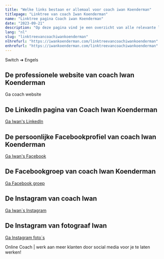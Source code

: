 ```yaml
---
title: "Welke links bestaan er allemaal voor coach iwan Koenderman"
titlepage: "Linktree van coach Iwan Koenderman"
name: "Linktree pagina Coach iwan Koenderman"
date: "2023-09-21"
description: "Op deze pagina vind je een overzicht van alle relevante links naar de website en social media van coach Iwan Koenderman. Klik!"
lang: "nl"
slug: "linktreevancoachiwankoenderman"
nlhrefurl: "https://iwankoenderman.com/linktreevancoachiwankoenderman"
enhrefurl: "https://iwankoenderman.com/linktreevancoachiwankoenderman"
---
```


<Link to="../en/linktreefromcoachiwankoenderman" className="button-cta">Switch ➜ Engels</Link>

## De professionele website van coach Iwan Koenderman



<Link to="../" className="button-cta">Ga coach website</Link>


## De LinkedIn pagina van Coach Iwan Koenderman      



<a href="https://www.linkedin.com/in/iwan-koenderman-623b7133/" className="button-cta" target="_blank" rel="noopener noreferrer" aria-label="Ga Iwan's LinkedIn">Ga Iwan's LinkedIn</a>

## De persoonlijke Facebookprofiel van coach Iwan Koenderman



<a href="https://www.facebook.com/iwan.koenderman/" className="button-cta" target="_blank" rel="noopener noreferrer" aria-label="Ga Iwan's Facebook"> Ga Iwan's Facebook</a>

## De Facebookgroep van coach Iwan Koenderman


<a href="https://www.facebook.com/groups/groeionline/" className="button-cta" target="_blank" rel="noopener noreferrer" aria-label="Ga Facebook groep">Ga Facebook groep</a>

## De Instagram van coach Iwan


<a href="https://www.instagram.com/iwan_koenderman/" className="button-cta" target="_blank" rel="noopener noreferrer" aria-label="Ga Iwan´s Instagram"> Ga Iwan´s Instagram</a>

## De Instagram van fotograaf Iwan



<a href="https://www.instagram.com/iwansfoto/" className="button-cta" target="_blank" rel="noopener noreferrer" aria-label="Ga Instagram met foto´s">Ga Instagram foto´s</a>

Online Coach | werk aan meer klanten door social media voor je te laten werken!